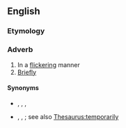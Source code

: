 ==English==

===Etymology===
{{suffix|en|flickering|ly}}

===Adverb===
{{en-adv}}

# In a [[flickering]] manner
# [[briefly|Briefly]] {{rfex|en}}

====Synonyms====
* {{sense|flickering manner}} {{l|en|coruscatingly}}, {{l|en|dazzlingly}}, {{l|en|sparklingly}}, {{l|en|twinklingly}}
* {{sense|briefly}} {{l|en|ephemerally}}, {{l|en|fleetingly}}, {{l|en|transiently}}; see also [[Thesaurus:temporarily]]